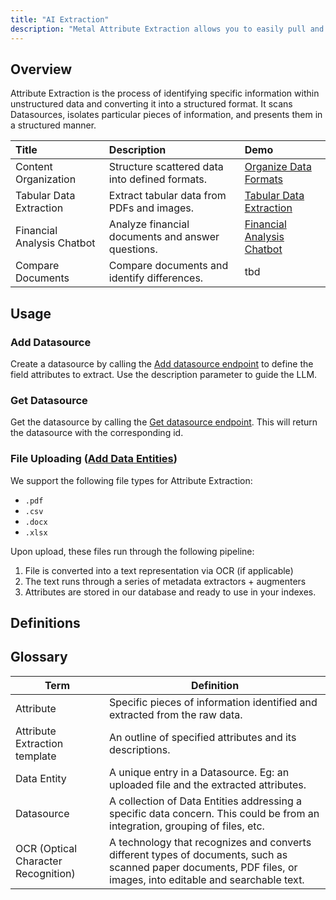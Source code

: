 ```yaml
---
title: "AI Extraction"
description: "Metal Attribute Extraction allows you to easily pull and organize information from unstructured data."
---
```


## Overview
Attribute Extraction is the process of identifying specific information within unstructured data and converting it into a structured format. It scans Datasources, isolates particular pieces of information, and presents them in a structured manner.

| Title | Description | Demo
| :--- | :--- | :--- |
| Content Organization | Structure scattered data into defined formats. | [Organize Data Formats]('https://getmetal.io/posts/19-attribute-extraction')|
| Tabular Data Extraction | Extract tabular data from PDFs and images. | [Tabular Data Extraction]('https://getmetal.io/posts/20-finance-attribute-extraction')|
| Financial Analysis Chatbot | Analyze financial documents and answer questions. | [Financial Analysis Chatbot]('https://github.com/getmetal/Metal/blob/main/examples/04-financial-chatbot/financial_chatbot.ipynb')|
| Compare Documents | Compare documents and identify differences. | tbd |


## Usage

### Add Datasource

Create a datasource by calling the [Add datasource endpoint]('https://docs.getmetal.io/rest-api/datasources/create') to define the field attributes to extract. Use the description parameter to guide the LLM.

### Get Datasource

Get the datasource by calling the [Get datasource endpoint]('https://docs.getmetal.io/rest-api/datasources/get-one'). This will return the datasource with the corresponding id.

### File Uploading ([Add Data Entities](https://docs.getmetal.io/rest-api/dataentities/create))

We support the following file types for Attribute Extraction:
- `.pdf`
- `.csv`
- `.docx`
- `.xlsx`

Upon upload, these files run through the following pipeline:
1. File is converted into a text representation via OCR (if applicable)
2. The text runs through a series of metadata extractors + augmenters
3. Attributes are stored in our database and ready to use in your indexes.

## Definitions

## Glossary

| Term                        | Definition                                                                                     |
|-----------------------------|----------------------------------------------------------------------------------------------|
| Attribute                   | Specific pieces of information identified and extracted from the raw data.                     |
| Attribute Extraction template | An outline of specified attributes and its descriptions.                                       |
| Data Entity                 | A unique entry in a Datasource. Eg: an uploaded file and the extracted attributes.             |
| Datasource                  | A collection of Data Entities addressing a specific data concern. This could be from an integration, grouping of files, etc. |
| OCR (Optical Character Recognition) | A technology that recognizes and converts different types of documents, such as scanned paper documents, PDF files, or images, into editable and searchable text. |
